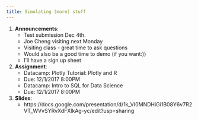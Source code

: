 ```yaml
---
title: Simulating (more) stuff
---
```


1. __Announcements__: 
    * Test submission Dec 4th. 
    * Joe Cheng visiting next Monday
    * Visiting class - great time to ask questions
    * Would also be a good time to demo (if you want:))
    * I'll have a sign up sheet
2. __Assignment__: 
     * Datacamp:  Plotly Tutorial: Plotly and R
     * Due: 12/1/2017 8:00PM
     * Datacamp: Intro to SQL for Data Science
     * Due: 12/1/2017 8:00PM
3. __Slides__: 
    * https://docs.google.com/presentation/d/1k_VI0MNDHiGi1B08Y6v7R2VT_WVvSYRvXdFXlkAg-yc/edit?usp=sharing
